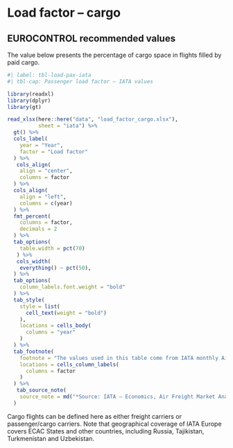 # Load factor – cargo {#sec-load-factor-cargo}

## EUROCONTROL recommended values

The value below presents the percentage of cargo space in flights filled by paid cargo.

```r
#| label: tbl-load-pax-iata
#| tbl-cap: Passenger load factor – IATA values

library(readxl)
library(dplyr)
library(gt)

read_xlsx(here::here("data", "load_factor_cargo.xlsx"),
          sheet = "iata") %>% 
  gt() %>% 
  cols_label(
    year = "Year",
    factor = "Load factor"
  ) %>% 
   cols_align(
    align = "center",
    columns = factor
  ) %>%
  cols_align(
    align = "left",
    columns = c(year) 
  ) %>% 
  fmt_percent(
    columns = factor,
    decimals = 2
  ) %>% 
  tab_options(
    table.width = pct(70)
   ) %>% 
   cols_width(
    everything() ~ pct(50),
  ) %>% 
  tab_options(
    column_labels.font.weight = "bold"
  ) %>% 
  tab_style(
    style = list(
      cell_text(weight = "bold")
    ),
    locations = cells_body(
      columns = "year"
    )
  ) %>% 
  tab_footnote(
    footnote = "The values used in this table come from IATA monthly Air Freight Market Analysis reports for the month of December of each year. The data is extracted from the table “Air freight market detail”, looking at Total market in Europe, column CLF(level) for calendar year.",
    locations = cells_column_labels(
      columns = factor
    )
  ) %>% 
   tab_source_note(
    source_note = md("*Source: IATA – Economics, Air Freight Market Analysis for December 2017-2022. Available at [IATA Economics](https://www.iata.org/en/publications/economics/?page=14&Search=Air%20Passenger%20Market%20Analysis%20-%20December%20&Year=2023&Year=2022&Year=2021&Year=2020&Ordering=DateDesc)*")
  )
```

Cargo flights can be defined here as either freight carriers or passenger/cargo carriers. 
Note that geographical coverage of IATA Europe covers ECAC States and other 
countries, including Russia, Tajikistan, Turkmenistan and Uzbekistan. 

